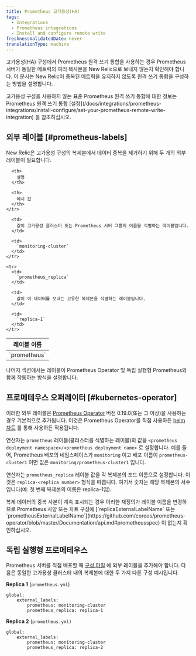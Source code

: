 ```yaml
---
title: Prometheus 고가용성(HA)
tags:
  - Integrations
  - Prometheus integrations
  - Install and configure remote write
freshnessValidatedDate: never
translationType: machine
---
```


고가용성(HA) 구성에서 Prometheus 원격 쓰기 통합을 사용하는 경우 Prometheus 서버가 동일한 메트릭의 여러 복사본을 New Relic으로 보내지 않는지 확인해야 합니다. 이 문서는 New Relic이 중복된 메트릭을 유지하지 않도록 원격 쓰기 통합을 구성하는 방법을 설명합니다.

<Callout variant="tip">
  고가용성 구성을 사용하지 않는 표준 Prometheus 원격 쓰기 통합에 대한 정보는 Prometheus 원격 쓰기 통합 [설정](/docs/integrations/prometheus-integrations/install-configure/set-your-prometheus-remote-write-integration) 을 참조하십시오.
</Callout>

## 외부 레이블 [#prometheus-labels]

New Relic은 고가용성 구성의 복제본에서 데이터 중복을 제거하기 위해 두 개의 외부 레이블이 필요합니다.

<table>
  <thead>
    <tr>
      <th>
        레이블 이름
      </th>

      <th>
        설명
      </th>

      <th>
        예시 값
      </th>
    </tr>
  </thead>

  <tbody>
    <tr>
      <td>
        `prometheus`
      </td>

      <td>
        값이 고가용성 클러스터 또는 Prometheus 서버 그룹의 이름을 식별하는 레이블입니다.
      </td>

      <td>
        `monitoring-cluster`
      </td>
    </tr>

    <tr>
      <td>
        `prometheus_replica`
      </td>

      <td>
        값이 이 데이터를 보내는 고유한 복제본을 식별하는 레이블입니다.
      </td>

      <td>
        `replica-1`
      </td>
    </tr>
  </tbody>
</table>

나머지 섹션에서는 레이블이 Prometheus Operator 및 독립 실행형 Prometheus와 함께 작동하는 방식을 설명합니다.

## 프로메테우스 오퍼레이터 [#kubernetes-operator]

이러한 외부 레이블은 [Prometheus Operator](https://github.com/coreos/prometheus-operator) 버전 0.19.0(또는 그 이상)을 사용하는 경우 기본적으로 추가됩니다. 이것은 Prometheus Operator를 직접 사용하든 [helm 차트](https://hub.helm.sh/charts/stable/prometheus-operator) 를 통해 사용하든 적용됩니다.

연산자는 `prometheus` 레이블(클러스터를 식별하는 레이블)의 값을 `<prometheus deployment namespace>/<prometheus deployment name>` 로 설정합니다. 예를 들어, Prometheus 배포의 네임스페이스가 `monitoring` 이고 배포 이름이 `prometheus-cluster1` 이면 값은 `monitoring/prometheus-cluster1` 입니다.

연산자는 `prometheus_replica` 레이블 값을 각 복제본의 포드 이름으로 설정합니다. 이것은 `replica-<replica number>` 형식을 따릅니다. 여기서 숫자는 해당 복제본의 서수입니다(예: 첫 번째 복제본의 이름은 replica-1임).

<Callout variant="tip">
  복제 데이터의 중복 사본이 계속 표시되는 경우 이러한 재정의가 레이블 이름을 변경하므로 Prometheus 사양 또는 차트 구성에 [`replicaExternalLabelName` 또는 `prometheusExternalLabelName`](https://github.com/coreos/prometheus-operator/blob/master/Documentation/api.md#prometheusspec) 이 없는지 확인하십시오.
</Callout>

## 독립 실행형 프로메테우스

Prometheus 서버를 직접 배포할 때 [구성 파일](https://prometheus.io/docs/prometheus/latest/configuration/configuration/) 에 외부 레이블을 추가해야 합니다. 다음은 동일한 고가용성 클러스터 내의 복제본에 대한 두 가지 다른 구성 예시입니다.

<DNT>**Replica 1**</DNT> (`prometheus.yml`)

```
global:
	external_labels:
		prometheus: monitoring-cluster
		prometheus_replica: replica-1
```

<DNT>**Replica 2**</DNT> (`prometheus.yml)`

```
global:
	external_labels:
		prometheus: monitoring-cluster
		prometheus_replica: replica-2
```
